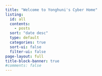 ```yaml
---
title: "Welcome to Yonghuni's Cyber Home"
listing:
  id: all
  contents:
    - posts
  sort: "date desc"
  type: default
  categories: true
  sort-ui: false
  filter-ui: false
page-layout: full
title-block-banner: true
#comments: false
---
```


